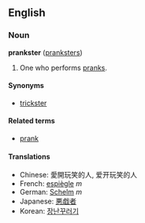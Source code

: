 ==English==
===Noun===
'''prankster''' ([[pranksters]])

# One who performs [[pranks]].

====Synonyms====
*[[trickster]]

====Related terms====
*[[prank]]

====Translations====
*Chinese: 愛開玩笑的人, 爱开玩笑的人<!-- wikify if idiomatic -->
*French: [[espiègle]] ''m''
*German: [[Schelm]] ''m''
*Japanese: [[悪戯者]]
*Korean: [[장난꾸러기]]
